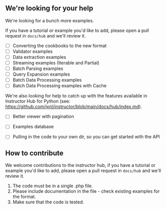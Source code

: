## We're looking for your help

We're looking for a bunch more examples.

If you have a tutorial or example you'd like to add, please open a pull request in `docs/hub` and we'll review it.

- [ ] Converting the cookbooks to the new format
- [ ] Validator examples
- [ ] Data extraction examples
- [ ] Streaming examples (Iterable and Partial)
- [ ] Batch Parsing examples
- [ ] Query Expansion examples
- [ ] Batch Data Processing examples
- [ ] Batch Data Processing examples with Cache

We're also looking for help to catch up with the features available in Instructor Hub for Python (see: https://github.com/jxnl/instructor/blob/main/docs/hub/index.md).

- [ ] Better viewer with pagination
- [ ] Examples database
- [ ] Pulling in the code to your own dir, so you can get started with the API



## How to contribute

We welcome contributions to the instructor hub, if you have a tutorial or example you'd like to add, please open a pull request in `docs/hub` and we'll review it.

1. The code must be in a single .php file.
2. Please include documentation in the file - check existing examples for the format.
3. Make sure that the code is tested.

